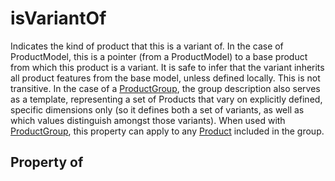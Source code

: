   

# isVariantOf

Indicates the kind of product that this is a variant of. In the case of <Link href="/ProductModel">ProductModel</Link>, this is a pointer (from a ProductModel) to a base product from which this product is a variant. It is safe to infer that the variant inherits all product features from the base model, unless defined locally. This is not transitive. In the case of a <a class="localLink" href="/ProductGroup">ProductGroup</a>, the group description also serves as a template, representing a set of Products that vary on explicitly defined, specific dimensions only (so it defines both a set of variants, as well as which values distinguish amongst those variants). When used with <a class="localLink" href="/ProductGroup">ProductGroup</a>, this property can apply to any <a class="localLink" href="/Product">Product</a> included in the group.

## Property of




